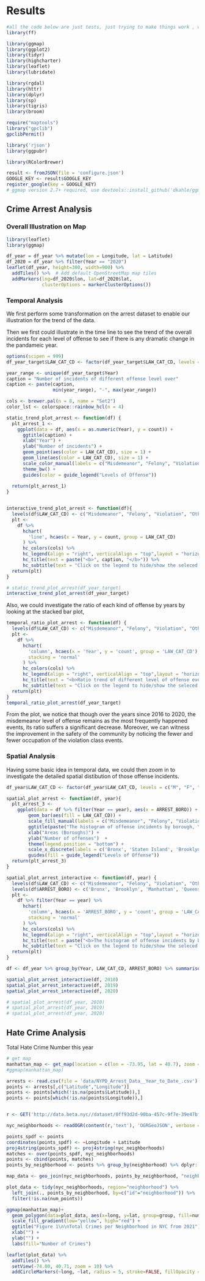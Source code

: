 # Results

```r
#all the code below are just tests, just trying to make things work , will be extracted later on
library(ff)

library(ggmap)
library(ggplot2)
library(tidyr)
library(highcharter)
library(leaflet)
library(lubridate)

library(rgdal)
library(httr)
library(dplyr)
library(sp)
library(tigris)
library(broom)

require("maptools")
library("gpclib")
gpclibPermit()

library('rjson')
library(ggpubr)

library(RColorBrewer)

result <- fromJSON(file = 'configure.json')
GOOGLE_KEY <- result$GOOGLE_KEY
register_google(key = GOOGLE_KEY)
# ggmap version 2.7+ required, use devtools::install_github('dkahle/ggmap', dep=F)


```


## Crime Arrest Analysis

### Overall Illustration on Map

```r
library(leaflet)
library(ggmap)

df_year = df_year %>% mutate(lon = Longitude, lat = Latitude)
df_2020 = df_year %>% filter(Year == "2020")
leaflet(df_year, height=300, width=900) %>%
  addTiles() %>%  # Add default OpenStreetMap map tiles
  addMarkers(lng=df_2020$lon, lat=df_2020$lat,
             clusterOptions = markerClusterOptions())

```



### Temporal Analysis

We first perform some transformation on the arrest dataset to enable our illustration for the trend of the data.

Then we first could illustrate in the time line to see the trend of the overall incidents for each level of offense to see if there is any dramatic change in the pandameic year.   

```r
options(scipen = 999)
df_year_target$LAW_CAT_CD <- factor(df_year_target$LAW_CAT_CD, levels = c("M", "F", "V", "I"))

year_range <- unique(df_year_target$Year)
caption = "Number of incidents of different offense level over"
caption <- paste(caption,
                 min(year_range), "-", max(year_range))

cols <- brewer.pal(n = 8, name = "Set2")
color_lst <- colorspace::rainbow_hcl(n = 4)

static_trend_plot_arrest <- function(df) {
  plt_arrest_1 <- 
    ggplot(data = df, aes(x = as.numeric(Year), y = count)) + 
      ggtitle(caption) + 
      xlab("Year") + 
      ylab("Number of incidents") + 
      geom_point(aes(color = LAW_CAT_CD), size = 1) + 
      geom_line(aes(color = LAW_CAT_CD), size = 1) +
      scale_color_manual(labels = c("Misdemeanor", "Felony", "Violation", "Other"), values = color_lst) +
      theme_bw() +
      guides(color = guide_legend("Levels of Offense"))
  
  return(plt_arrest_1)
}


interactive_trend_plot_arrest <- function(df){
  levels(df$LAW_CAT_CD) <- c("Misdemeanor", "Felony", "Violation", "Other")
  plt <-
    df %>% 
      hchart(
        'line', hcaes(x = Year, y = count, group = LAW_CAT_CD)
      ) %>%
      hc_colors(cols) %>%
      hc_legend(align = "right", verticalAlign = "top",layout = "horizontal",floating=TRUE, y = 50) %>%
      hc_title(text = paste("<b>", caption, "</b>")) %>%
      hc_subtitle(text = "Click on the legend to hide/show the seleced level of offense")
  return(plt)
}

# static_trend_plot_arrest(df_year_target)
interactive_trend_plot_arrest(df_year_target)
```

Also, we could investigate the ratio of each kind of offense by years by looking at the stacked bar plot,   

```r
temporal_ratio_plot_arrest <- function(df) {
  levels(df$LAW_CAT_CD) <- c("Misdemeanor", "Felony", "Violation", "Other")
  plt <-
    df %>% 
      hchart(
        'column', hcaes(x = 'Year', y = 'count', group = 'LAW_CAT_CD'),
        stacking = 'normal'
      ) %>%
      hc_colors(cols) %>%
      hc_legend(align = "right", verticalAlign = "top",layout = "horizontal",floating = TRUE, y = 50) %>%
      hc_title(text = "<b>Ratio trend of different level of offense event</b>") %>%
      hc_subtitle(text = "Click on the legend to hide/show the seleced level of offense") 
  return(plt)
}
temporal_ratio_plot_arrest(df_year_target)
```

From the plot, we notice that though over the years since 2016 to 2020, the misdemeanor level of offense remains as the most frequently happened events, its ratio suffers a significant decrease. Moreover, we can witness the improvement in the safety of the community by noticing the fewer and fewer occupation of the violation class events.    



### Spatial Analysis   
Having some basic idea in temporal data, we could then zoom in to investigate the detailed spatial distibution of those offense incidents.  

```r
df_year$LAW_CAT_CD <- factor(df_year$LAW_CAT_CD, levels = c("M", "F", "V", "I"))

spatial_plot_arrest <- function(df, year){
  plt_arrest_3 <-
    ggplot(data = df %>% filter(Year == year), aes(x = ARREST_BORO)) + 
        geom_bar(aes(fill = LAW_CAT_CD)) + 
        scale_fill_manual(labels = c("Misdemeanor", "Felony", "Violation", "Other"), values = color_lst) +
        ggtitle(paste("The histogram of offense incidents by borough, Year", year)) + 
        xlab("Areas (Boroughs)") + 
        ylab("Number of offenses")  +
        theme(legend.position = "bottom") + 
        scale_x_discrete(labels = c('Bronx', 'Staten Island', 'Brooklyn', 'Manhattan', 'Queens')) +
        guides(fill = guide_legend("Levels of Offense"))
  return(plt_arrest_3)
}

spatial_plot_arrest_interactive <- function(df, year) {
  levels(df$LAW_CAT_CD) <- c("Misdemeanor", "Felony", "Violation", "Other")
  levels(df$ARREST_BORO) <- c('Bronx', 'Brooklyn', 'Manhattan', 'Queens', 'Staten Island', 'Other')
  plt <- 
    df %>% filter(Year == year) %>%
      hchart(
        'column', hcaes(x = 'ARREST_BORO', y = 'count', group = 'LAW_CAT_CD'),
        stacking = 'normal'
      ) %>%
      hc_colors(cols) %>%
      hc_legend(align = "right", verticalAlign = "top",layout = "horizontal",floating=TRUE, y = 50) %>%
      hc_title(text = paste("<b>The histogram of offense incidents by borough, Year", year, '</b>')) %>%
      hc_subtitle(text = "Click on the legend to hide/show the seleced level of offense")
  return(plt)
}

df <- df_year %>% group_by(Year, LAW_CAT_CD, ARREST_BORO) %>% summarise(count = n()) 

spatial_plot_arrest_interactive(df, 2010)
spatial_plot_arrest_interactive(df, 2019)
spatial_plot_arrest_interactive(df, 2020)

# spatial_plot_arrest(df_year, 2010)
# spatial_plot_arrest(df_year, 2019)
# spatial_plot_arrest(df_year, 2020)

```



## Hate Crime Analysis

Total Hate Crime Number this year

```r
# get map
manhattan_map <- get_map(location = c(lon = -73.95, lat = 40.7), zoom = 11, scale = "auto", )
#ggmap(manhattan_map)

```

```r
arrests <- read.csv(file = 'data/NYPD_Arrest_Data__Year_to_Date_.csv')
points <- arrests[,c("Latitude","Longitude")]
points <- points[which(!is.na(points$Latitude)),]
points <- points[which(!is.na(points$Longitude)),]


r <- GET('http://data.beta.nyc//dataset/0ff93d2d-90ba-457c-9f7e-39e47bf2ac5f/resource/35dd04fb-81b3-479b-a074-a27a37888ce7/download/d085e2f8d0b54d4590b1e7d1f35594c1pediacitiesnycneighborhoods.geojson')

nyc_neighborhoods <- readOGR(content(r,'text'), 'OGRGeoJSON', verbose = F)

points_spdf <- points
coordinates(points_spdf) <- ~Longitude + Latitude
proj4string(points_spdf) <- proj4string(nyc_neighborhoods)
matches <- over(points_spdf, nyc_neighborhoods)
points <- cbind(points, matches)
points_by_neighborhood <- points %>% group_by(neighborhood) %>% dplyr::summarize(num_points=n())

map_data <- geo_join(nyc_neighborhoods, points_by_neighborhood, "neighborhood", "neighborhood")

plot_data <- tidy(nyc_neighborhoods, region="neighborhood") %>%
  left_join(., points_by_neighborhood, by=c("id"="neighborhood")) %>%
  filter(!is.na(num_points))

```

```r
ggmap(manhattan_map)+
  geom_polygon(data=plot_data, aes(x=long, y=lat, group=group, fill=num_points), alpha=0.75) + 
  scale_fill_gradient(low="yellow", high="red") + 
  ggtitle("Figure 1\n\nTotal Crimes per Neighborhood in NYC from 2021") + 
  xlab("") +
  ylab("") + 
  labs(fill="Number of Crimes")
```

```r
leaflet(plot_data) %>%
  addTiles() %>%
  setView(-74.00, 40.71, zoom = 10) %>%
  addCircleMarkers(~long, ~lat, radius = 5, stroke=FALSE, fillOpacity = 0.5)
```


